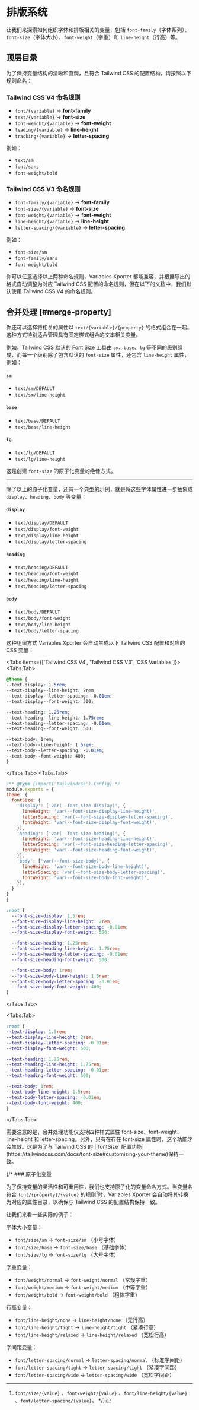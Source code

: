 
# 排版系统
让我们来探索如何组织字体和排版相关的变量，包括 `font-family`（字体系列）、`font-size`（字体大小）、`font-weight`（字重）和 `line-height`（行高）等。

## 顶层目录
为了保持变量结构的清晰和直观，且符合 Tailwind CSS 的配置结构，请按照以下规则命名：
### Tailwind CSS V4 命名规则
- `font/{variable}` -> **font-family**
- `text/{variable}` -> **font-size**
- `font-weight/{variable}` -> **font-weight**
- `leading/{variable}` -> **line-height**
- `tracking/{variable}` -> **letter-spacing**

例如：
- `text/sm`
- `font/sans`
- `font-weight/bold`

### Tailwind CSS V3 命名规则

- `font-family/{variable}` -> **font-family**
- `font-size/{variable}` -> **font-size**
- `font-weight/{variable}` -> **font-weight**
- `line-height/{variable}` -> **line-height**
- `letter-spacing/{variable}` -> **letter-spacing**

例如：
- `font-size/sm`
- `font-family/sans`
- `font-weight/bold`


<Callout emoji="💡">
你可以任意选择以上两种命名规则，Variables Xporter 都能兼容，并根据导出的格式自动调整为对应 Tailwind CSS 配置的命名规则，但在以下的文档中，我们默认使用 Tailwind CSS V4 的命名规则。
</Callout>

## 合并处理 [#merge-property]
你还可以选择将相关的属性以 `text/{variable}/{property}` 的格式组合在一起。这种方式特别适合管理具有固定样式组合的文本相关变量。

例如，Tailwind CSS 默认的 [Font Size 工具](https://tailwindcss.com/docs/font-size)由 `sm`、`base`、`lg` 等不同的级别组成，而每一个级别除了包含默认的 `font-size` 属性，还包含 `line-height` 属性，例如：

#### `sm`
- `text/sm/DEFAULT`
- `text/sm/line-height`

#### `base`
- `text/base/DEFAULT`
- `text/base/line-height`

#### `lg`
- `text/lg/DEFAULT`
- `text/lg/line-height`

这是创建  `font-size` 的原子化变量的绝佳方式。

---

除了以上的原子化变量，还有一个典型的示例，就是将这些字体属性进一步抽象成 `display`、`heading`、`body` 等变量：

#### `display`
- `text/display/DEFAULT`
- `text/display/font-weight`
- `text/display/line-height`
- `text/display/letter-spacing`

#### `heading`
- `text/heading/DEFAULT`
- `text/heading/font-weight`
- `text/heading/line-height`
- `text/heading/letter-spacing`

#### `body`
- `text/body/DEFAULT`
- `text/body/font-weight`
- `text/body/line-height`
- `text/body/letter-spacing`

这种组织方式 Variables Xporter 会自动生成以下 Tailwind CSS 配置和对应的 CSS 变量：

<Tabs items={['Tailwind CSS V4', 'Tailwind CSS V3', 'CSS Variables']}>
  <Tabs.Tab>
  ```css
@theme {
  --text-display: 1.5rem;
  --text-display--line-height: 2rem;
  --text-display--letter-spacing: -0.01em;
  --text-display--font-weight: 500;

  --text-heading: 1.25rem;
  --text-heading--line-height: 1.75rem;
  --text-heading--letter-spacing: -0.01em;
  --text-heading--font-weight: 500;

  --text-body: 1rem;
  --text-body--line-height: 1.5rem;
  --text-body--letter-spacing: -0.01em;
  --text-body--font-weight: 400;
}
```
  </Tabs.Tab>
  <Tabs.Tab>
  ```js
/** @type {import('tailwindcss').Config} */
module.exports = {
  theme: {
    fontSize: {
      'display': ['var(--font-size-display)', {
        lineHeight: 'var(--font-size-display-line-height)',
        letterSpacing: 'var(--font-size-display-letter-spacing)',
        fontWeight: 'var(--font-size-display-font-weight)',
      }],
      'heading': ['var(--font-size-heading)', {
        lineHeight: 'var(--font-size-heading-line-height)',
        letterSpacing: 'var(--font-size-heading-letter-spacing)',
        fontWeight: 'var(--font-size-heading-font-weight)',
      }],
      'body': ['var(--font-size-body)', {
        lineHeight: 'var(--font-size-body-line-height)',
        letterSpacing: 'var(--font-size-body-letter-spacing)',
        fontWeight: 'var(--font-size-body-font-weight)',
      }],
    }
  }
}
```
```css
:root {
  --font-size-display: 1.5rem;
  --font-size-display-line-height: 2rem;
  --font-size-display-letter-spacing: -0.01em;
  --font-size-display-font-weight: 500;

  --font-size-heading: 1.25rem;
  --font-size-heading-line-height: 1.75rem;
  --font-size-heading-letter-spacing: -0.01em;
  --font-size-heading-font-weight: 500;

  --font-size-body: 1rem;
  --font-size-body-line-height: 1.5rem;
  --font-size-body-letter-spacing: -0.01em;
  --font-size-body-font-weight: 400;
}
```
  </Tabs.Tab>

  <Tabs.Tab>
  ```css
:root {
  --text-display: 1.5rem;
  --text-display-line-height: 2rem;
  --text-display-letter-spacing: -0.01em;
  --text-display-font-weight: 500;

  --text-heading: 1.25rem;
  --text-heading-line-height: 1.75rem;
  --text-heading-letter-spacing: -0.01em;
  --text-heading-font-weight: 500;

  --text-body: 1rem;
  --text-body-line-height: 1.5rem;
  --text-body-letter-spacing: -0.01em;
  --text-body-font-weight: 400;
}
```
  </Tabs.Tab>
</Tabs>


<Callout type="warning" emoji="⚠️">
需要注意的是，合并处理功能仅支持四种样式属性 font-size、font-weight、line-height 和 letter-spacing。另外，只有在存在 font-size 属性时，这个功能才会生效。这是为了与 Tailwind CSS 的 [`fontSize` 配置功能](https://tailwindcss.com/docs/font-size#customizing-your-theme)保持一致。
</Callout>

{/* ### 原子化变量

为了保持变量的灵活性和可重用性，我们也支持原子化的变量命名方式。当变量名符合 `font/{property}/{value}` 的规则[^1]时，Variables Xporter 会自动将其转换为对应的属性目录，以确保与 Tailwind CSS 的配置结构保持一致。

让我们来看一些实际的例子：

字体大小变量：
- `font/size/sm` → `font-size/sm` （小号字体）
- `font/size/base` → `font-size/base` （基础字体）
- `font/size/lg` → `font-size/lg` （大号字体）

字重变量：
- `font/weight/normal` → `font-weight/normal` （常规字重）
- `font/weight/medium` → `font-weight/medium` （中等字重）
- `font/weight/bold` → `font-weight/bold` （粗体字重）

行高变量：
- `font/line-height/none` → `line-height/none` （无行高）
- `font/line-height/tight` → `line-height/tight` （紧凑行高）
- `font/line-height/relaxed` → `line-height/relaxed` （宽松行高）

字间距变量：
- `font/letter-spacing/normal` → `letter-spacing/normal` （标准字间距）
- `font/letter-spacing/tight` → `letter-spacing/tight` （紧凑字间距）
- `font/letter-spacing/wide` → `letter-spacing/wide` （宽松字间距）

[^1]: `font/size/{value}` 、`font/weight/{value}` 、`font/line-height/{value}` 、`font/letter-spacing/{value}`。 */}
